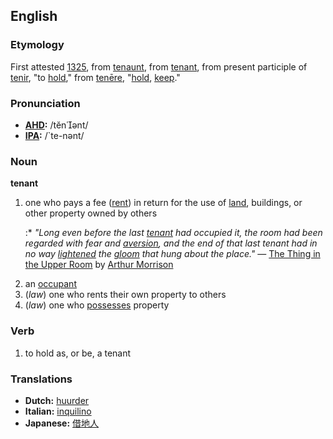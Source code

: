== English ==
=== Etymology ===
First attested [[w:1325|1325]], from {{AF.}} [[tenaunt]], from {{OF.}} [[tenant]], from present participle of [[tenir]], "to [[hold]]," from {{L.}} [[tenēre]], "[[hold]], [[keep]]."

=== Pronunciation ===
*'''[[AHD]]:''' /tĕnənt/
*'''[[IPA]]:''' /`te-nənt/

=== Noun ===
'''tenant'''
#one who pays a fee ([[rent]]) in return for the use of [[land]], buildings, or other property owned by others
#:* ''"Long even before the last [[tenant]] had occupied it, the room had been regarded with fear and [[aversion]], and the end of that last tenant had in no way [[lighten]]ed the [[gloom]] that hung about the place."'' &mdash; [[w:The Thing in the Upper Room|The Thing in the Upper Room]] by [[w:Arthur Morrison|Arthur Morrison]]
#an [[occupant]]
#(''law'') one who rents their own property to others
#(''law'') one who [[possesses]] property

=== Verb ===
#to hold as, or be, a tenant

=== Translations ===
*'''Dutch:''' [[huurder]]
*'''Italian:''' [[inquilino]]
*'''Japanese:''' [[借地人]]